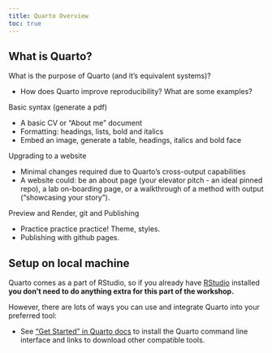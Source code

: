```yaml
---
title: Quarto Overview
toc: true
---
```


## What is Quarto? 

What is the purpose of Quarto (and it's equivalent systems)?

- How does Quarto improve reproducibility? What are some examples?

Basic syntax (generate a pdf) 

- A basic CV or "About me" document  
- Formatting: headings, lists, bold and italics  
- Embed an image, generate a table, headings, italics and bold face  


Upgrading to a website

- Minimal changes required due to Quarto's cross-output capabilities  
- A website could: be an about page (your elevator pitch - an ideal pinned repo), a lab on-boarding page, or a walkthrough of a method with output ("showcasing your story").  

Preview and Render, git and Publishing

- Practice practice practice! Theme, styles.
- Publishing with github pages.



## Setup on local machine

Quarto comes as a part of RStudio, so if you already have [RStudio](git_overview.qmd#setup-on-local-machine) installed **you don't need to do anything extra for this part of the workshop.** 

However, there are lots of ways you can use and integrate Quarto into your preferred tool:  

* See ["Get Started" in Quarto docs](https://quarto.org/docs/get-started/) to install the Quarto command line interface and links to download other compatible tools. 
